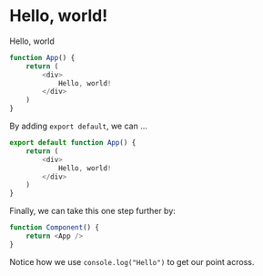 # Hello, world!

<div>Hello, world</div>

```js
function App() {
	return (
		<div>
			Hello, world!
		</div>
	)
}
```

By adding `export default`, we can …

```js
export default function App() {
	return (
		<div>
			Hello, world!
		</div>
	)
}
```

Finally, we can take this one step further by:

```js
function Component() {
	return <App />
}
```

Notice how we use `console.log("Hello")` to get our point across.

